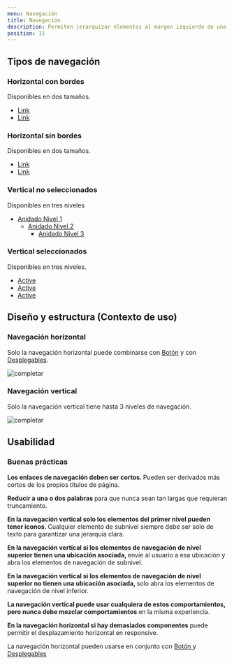 ```yaml
---
menu: Navegación
title: Navegación
description: Permiten jerarquizar elementos al margen izquierdo de una página, o mostrar la sub navegación dentro de una sección de un sitio web de forma horizontal.
position: 11
---
```




## Tipos de navegación

### Horizontal con bordes

Disponibles en dos tamaños.

<nav>
  <ul class="nav content-3 nav-pills">
    <li class="nav-item">
      <a class="nav-link border-link" href="#"><span>Link</span></a>
    </li>
    <li class="nav-item">
      <a class="nav-link nav-link-sm border-link" href="#">
        <span>Link</span>
      </a>
    </li>
  </ul>
</nav>

### Horizontal sin bordes

Disponibles en dos tamaños.

<nav>
  <ul class="nav content-3 nav-pills">
    <li class="nav-item">
      <a class="nav-link" href="#"><span>Link</span></a>
    </li>
    <li class="nav-item">
      <a class="nav-link" href="#"><span>Link</span></a>
    </li>
  </ul>
</nav>

### Vertical no seleccionados

Disponibles en tres niveles

<nav class="content-2 text">
  <ul class="nav flex-column nav-pills nav-lg">
    <li class="nav-item">
      <a class="nav-link active-child" href="#">
        <span>Anidado Nivel 1</span>
      </a>
      <ul class="nav flex-column nav-pills">
        <li class="nav-item">
          <a class="nav-link active-child" href="#">
            <span>Anidado Nivel 2</span>
          </a>
          <ul class="nav flex-column nav-pills">
            <li class="nav-item">
              <a class="nav-link" href="#">
                <span>Anidado Nivel 3</span>
              </a>
            </li>
          </ul>
        </li>
      </ul>
    </li>
  </ul>
</nav>


### Vertical seleccionados

Disponibles en tres niveles.

<nav class="content-2 text">
  <ul class="nav flex-column nav-pills">
    <li class="nav-item">
      <a class="nav-link active" href="#"><span>Active</span></a>
    </li>
    <li class="nav-item">
      <a class="nav-link active" href="#"><span>Active</span></a>
    </li>
    <li class="nav-item">
      <a class="nav-link active" href="#"><span>Active</span></a>
    </li>
  </ul>
</nav>


## Diseño y estructura (Contexto de uso)

### Navegación horizontal

Solo la navegación horizontal puede combinarse con [Botón](https://gcba.github.io/Obelisco/?path=/story/componentes-bot%C3%B3n--colores) 
y con [Desplegables](https://gcba.github.io/Obelisco/?path=/story/componentes-desplegables--desplegable-con-icono).

![completar](/componentes/navegacion/navegacion-1.svg)

### Navegación vertical

Solo la navegación vertical tiene hasta 3 niveles de navegación.

![completar](/componentes/navegacion/navegacion-2.svg)


## Usabilidad

### Buenas prácticas

<div class="d-flex flex-row justify-content-start">
  <i class='bx bx-sm bxs-check-circle' style='color:#26874A'></i>
  <p class="pl-2">
    <strong>Los enlaces de navegación deben ser cortos. </strong> 
    Pueden ser derivados más cortos de los propios títulos de página.
  </p>
</div>

<div class="d-flex flex-row justify-content-start">
  <i class='bx bx-sm bxs-check-circle' style='color:#26874A'></i>
  <p class="pl-2">
    <strong>Reducir a una o dos palabras </strong> 
    para que nunca sean tan largas que requieran truncamiento. 
  </p>
</div>

<div class="d-flex flex-row justify-content-start">
  <i class='bx bx-sm bxs-check-circle' style='color:#26874A'></i>
  <p class="pl-2">
    <strong>En la navegación vertical solo los elementos del primer nivel pueden tener iconos. </strong> 
    Cualquier elemento de subnivel siempre debe ser solo de texto para garantizar una jerarquía clara.  
  </p>
</div>

<div class="d-flex flex-row justify-content-start">
  <i class='bx bx-sm bxs-check-circle' style='color:#26874A'></i>
  <p class="pl-2">
    <strong>En la navegación vertical si los elementos de navegación de nivel superior tienen una ubicación asociada, </strong> 
    envíe al usuario a esa ubicación y abra los elementos de navegación de subnivel.
  </p>
</div>

<div class="d-flex flex-row justify-content-start">
  <i class='bx bx-sm bxs-check-circle' style='color:#26874A'></i>
  <p class="pl-2">
    <strong>En la navegación vertical si los elementos de navegación de nivel superior no tienen una ubicación asociada, </strong> 
    solo abra los elementos de navegación de nivel inferior.
  </p>
</div>

<div class="d-flex flex-row justify-content-start">
  <i class='bx bx-sm bxs-check-circle' style='color:#26874A'></i>
  <p class="pl-2">
    <strong>La navegación vertical puede usar cualquiera de estos comportamientos, pero nunca debe mezclar comportamientos </strong> 
    en la misma experiencia.
  </p>
</div>

<div class="d-flex flex-row justify-content-start">
  <i class='bx bx-sm bxs-check-circle' style='color:#26874A'></i>
  <p class="pl-2">
    <strong>En la navegación horizontal si hay demasiados componentes </strong> 
    puede permitir el desplazamiento horizontal en responsive. 
  </p>
</div>

<div class="d-flex flex-row justify-content-start">
  <i class='bx bx-sm bxs-check-circle' style='color:#26874A'></i>
  <p class="pl-2">
    La navegación horizontal pueden usarse en conjunto con
    <a class="" href="https://gcba.github.io/Obelisco/?path=/story/componentes-bot%C3%B3n--colores" target="_blank" rel="noreferrer"> Botón </a> 
    y <a class="" href="https://gcba.github.io/Obelisco/?path=/story/componentes-desplegables--desplegable-con-icono" target="_blank" rel="noreferrer"> Desplegables </a>
  </p>
</div>